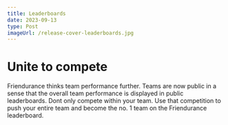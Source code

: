 ```yaml
---
title: Leaderboards
date: 2023-09-13
type: Post
imageUrl: /release-cover-leaderboards.jpg
---
```


# Unite to compete

Friendurance thinks team performance further. Teams are now public in a sense that the overall team performance is displayed in public leaderboards. Dont only compete within your team. Use that competition to push your entire team and become the no. 1 team on the Friendurance leaderboard.
